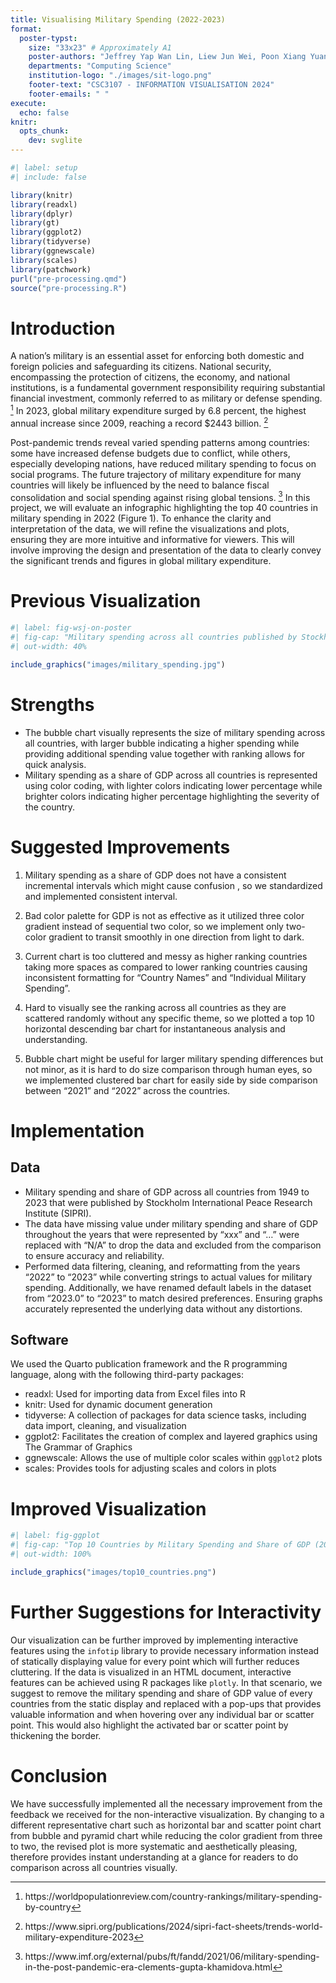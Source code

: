 ```yaml
---
title: Visualising Military Spending (2022-2023)
format:
  poster-typst: 
    size: "33x23" # Approximately A1
    poster-authors: "Jeffrey Yap Wan Lin, Liew Jun Wei, Poon Xiang Yuan, Ryan Ong Zhi Yong, Wong Yuxuan, Zaw Wana"
    departments: "Computing Science"
    institution-logo: "./images/sit-logo.png"
    footer-text: "CSC3107 - INFORMATION VISUALISATION 2024"
    footer-emails: " "
execute:
  echo: false
knitr:
  opts_chunk:
    dev: svglite
---
```


```r
#| label: setup
#| include: false

library(knitr)
library(readxl)
library(dplyr)
library(gt)
library(ggplot2)
library(tidyverse)
library(ggnewscale)
library(scales)
library(patchwork)
purl("pre-processing.qmd")
source("pre-processing.R")
```


# Introduction

A nation's military is an essential asset for enforcing both domestic and foreign policies and safeguarding its citizens. National security, encompassing the protection of citizens, the economy, and national institutions, is a fundamental government responsibility requiring substantial financial investment, commonly referred to as military or defense spending. [^world_population_review] In 2023, global military expenditure surged by 6.8 percent, the highest annual increase since 2009, reaching a record $2443 billion. [^trends_world_military_expenditure] 

[^world_population_review]: https://worldpopulationreview.com/country-rankings/military-spending-by-country
[^trends_world_military_expenditure]: https://www.sipri.org/publications/2024/sipri-fact-sheets/trends-world-military-expenditure-2023

Post-pandemic trends reveal varied spending patterns among countries: some have increased defense budgets due to conflict, while others, especially developing nations, have reduced military spending to focus on social programs. The future trajectory of military expenditure for many countries will likely be influenced by the need to balance fiscal consolidation and social spending against rising global tensions. [^post_pandemic_era] In this project, we will evaluate an infographic highlighting the top 40 countries in military spending in 2022 (Figure 1). To enhance the clarity and interpretation of the data, we will refine the visualizations and plots, ensuring they are more intuitive and informative for viewers. This will involve improving the design and presentation of the data to clearly convey the significant trends and figures in global military expenditure.

[^post_pandemic_era]: https://www.imf.org/external/pubs/ft/fandd/2021/06/military-spending-in-the-post-pandemic-era-clements-gupta-khamidova.html

# Previous Visualization

```r
#| label: fig-wsj-on-poster
#| fig-cap: "Military spending across all countries published by Stockholm International Peace Research Institute (SIPRI)"
#| out-width: 40%

include_graphics("images/military_spending.jpg")
```

# Strengths

-   The bubble chart visually represents the size of military spending across all countries, with larger bubble indicating a higher spending while providing additional spending value together with ranking allows for quick analysis.
-   Military spending as a share of GDP across all countries is represented using color coding, with lighter colors indicating lower percentage while brighter colors indicating higher percentage highlighting the severity of the country.

# Suggested Improvements

1.  Military spending as a share of GDP does not have a consistent incremental intervals which might cause confusion , so we standardized and implemented consistent interval.

2.  Bad color palette for GDP is not as effective as it utilized three color gradient instead of sequential two color, so we implement only two-color gradient to transit smoothly in one direction from light to dark.

3.  Current chart is too cluttered and messy as higher ranking countries taking more spaces as compared to lower ranking countries causing inconsistent formatting for "Country Names" and "Individual Military Spending".

4.  Hard to visually see the ranking across all countries as they are scattered randomly without any specific theme, so we plotted a top 10 horizontal descending bar chart for instantaneous analysis and understanding.

5.  Bubble chart might be useful for larger military spending differences but not minor, as it is hard to do size comparison through human eyes, so we implemented clustered bar chart for easily side by side comparison between "2021" and "2022" across the countries.
    

# Implementation

## Data

*   Military spending and share of GDP across all countries from 1949 to 2023 that were published by Stockholm International Peace Research Institute (SIPRI).
*   The data have missing value under military spending and share of GDP throughout the years that were represented by "xxx" and "..." were replaced with "N/A" to drop the data and excluded from the comparison to ensure accuracy and reliability.
*   Performed data filtering, cleaning, and reformatting from the years "2022" to "2023" while converting strings to actual values for military spending. Additionally, we have renamed default labels in the dataset from "2023.0" to "2023" to match desired preferences. Ensuring graphs accurately represented the underlying data without any distortions.

## Software

We used the Quarto publication framework and the R programming language, along with the following third-party packages:

*   readxl: Used for importing data from Excel files into R 
*   knitr: Used for dynamic document generation 
*   tidyverse: A collection of packages for data science tasks, including data import, cleaning, and visualization
*   ggplot2: Facilitates the creation of complex and layered graphics using The Grammar of Graphics
*   ggnewscale: Allows the use of multiple color scales within `ggplot2` plots
*   scales: Provides tools for adjusting scales and colors in plots

# Improved Visualization

```r
#| label: fig-ggplot
#| fig-cap: "Top 10 Countries by Military Spending and Share of GDP (2022-2023)"
#| out-width: 100%

include_graphics("images/top10_countries.png")
```

# Further Suggestions for Interactivity

Our visualization can be further improved by implementing interactive features using the `infotip` library to provide necessary information instead of statically displaying value for every point which will further reduces cluttering. If the data is visualized in an HTML document, interactive features can be achieved using R packages like `plotly`. In that scenario, we suggest to remove the military spending and share of GDP value of every countries from the static display and replaced with a pop-ups that provides valuable information and when hovering over any individual bar or scatter point. This would also highlight the activated bar or scatter point by thickening the border.

# Conclusion

We have successfully implemented all the necessary improvement from the feedback we received for the non-interactive visualization. By changing to a different representative chart such as horizontal bar and scatter point chart from bubble and pyramid chart while reducing the color gradient from three to two, the revised plot is more systematic and aesthetically pleasing, therefore provides instant understanding at a glance for readers to do comparison across all countries visually.
